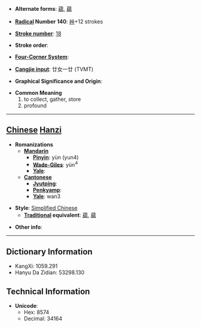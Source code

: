 * '''Alternate forms''': [[藴]], [[蘊]]

* '''[[Wiktionary:Chinese radical index| Radical]] Number 140''': [[Wiktionary:Chinese radical index 艸|艸]]+12 strokes

* '''[[Wiktionary:Chinese total strokes index|Stroke number]]''': [[Wiktionary:Chinese total strokes index 18|18]]

* '''Stroke order''': 

* '''[[Wiktionary:Chinese four corner index|Four-Corner System]]''': 

* '''[[Wiktionary:Chinese Cangjie index|Cangjie input]]''': 廿女一廿 (TVMT)

* '''Graphical Significance and Origin''': 

* '''Common Meaning'''
*#to collect, gather, store
*# profound


----

== [[Chinese]] [[Hanzi]] ==

* '''Romanizations'''
** '''[[Mandarin]]'''
*** '''[[Pinyin]]''': yùn (yun4)
*** '''[[Wade-Giles]]''': yün<sup>4</sup>
*** '''[[Yale]]''': 
** '''[[Cantonese]]'''
*** '''[[Jyutping]]''':
*** '''[[Penkyamp]]''': 
*** '''[[Yale]]''': wan3

* '''Style''': [[Simplified Chinese]] 
** '''[[Traditional Chinese|Traditional]] equivalent''': [[藴]], [[蘊]]

* '''Other info''': 

----

== Dictionary Information ==

* KangXi: 1059.291
* Hanyu Da Zidian: 53298.130

== Technical Information ==

* '''Unicode''':
** Hex: 8574
** Decimal: 34164